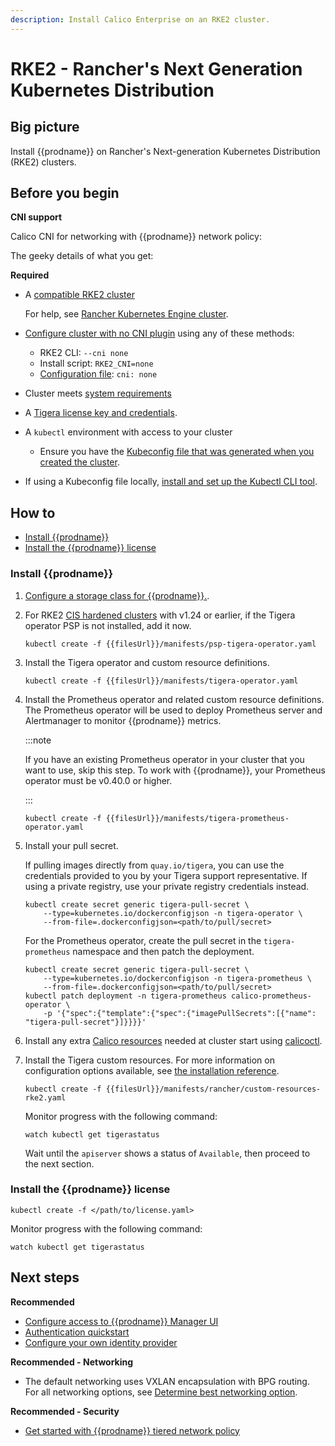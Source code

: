 ```yaml
---
description: Install Calico Enterprise on an RKE2 cluster.
---
```


# RKE2 - Rancher's Next Generation Kubernetes Distribution

## Big picture

Install {{prodname}} on Rancher's Next-generation Kubernetes Distribution (RKE2) clusters.

## Before you begin

**CNI support**

Calico CNI for networking with {{prodname}} network policy:

The geeky details of what you get:

<GeekDetails
  prodname='{{prodname}}'
  details='Policy:Calico,IPAM:Calico,CNI:Calico,Overlay:VXLAN,Routing:BGP,Datastore:Kubernetes'
/>

**Required**

- A [compatible RKE2 cluster](../compatibility.mdx#rke2)

  For help, see [Rancher Kubernetes Engine cluster](https://rancher.com/docs/rke/latest/en).

- [Configure cluster with no CNI plugin](https://docs.rke2.io/reference/server_config#rke2-server-cli-help) using any of these methods:

  - RKE2 CLI: `--cni none`
  - Install script: `RKE2_CNI=none`
  - [Configuration file](https://docs.rke2.io/reference/server_config#rke2-server-cli-help): `cni: none`

- Cluster meets [system requirements](requirements.mdx)

- A [Tigera license key and credentials](calico-enterprise.mdx).

- A `kubectl` environment with access to your cluster

  - Ensure you have the [Kubeconfig file that was generated when you created the cluster](https://docs.rke2.io/cluster_access).

- If using a Kubeconfig file locally, [install and set up the Kubectl CLI tool](https://kubernetes.io/docs/tasks/tools/install-kubectl).

## How to

- [Install {{prodname}}](#install-calico-enterprise)
- [Install the {{prodname}} license](#install-the-calico-enterprise-license)

### Install {{prodname}}

1. [Configure a storage class for {{prodname}}.](../../operations/logstorage/create-storage.mdx).

1. For RKE2 [CIS hardened clusters](https://docs.rke2.io/security/hardening_guide) with v1.24 or earlier, if the Tigera operator PSP is not installed, add it now.

   ```batch
   kubectl create -f {{filesUrl}}/manifests/psp-tigera-operator.yaml
   ```

1. Install the Tigera operator and custom resource definitions.

   ```batch
   kubectl create -f {{filesUrl}}/manifests/tigera-operator.yaml
   ```

1. Install the Prometheus operator and related custom resource definitions. The Prometheus operator will be used to deploy Prometheus server and Alertmanager to monitor {{prodname}} metrics.

   :::note

   If you have an existing Prometheus operator in your cluster that you want to use, skip this step. To work with {{prodname}}, your Prometheus operator must be v0.40.0 or higher.

   :::

   ```batch
   kubectl create -f {{filesUrl}}/manifests/tigera-prometheus-operator.yaml
   ```

1. Install your pull secret.

   If pulling images directly from `quay.io/tigera`, you can use the credentials provided to you by your Tigera support representative. If using a private registry, use your private registry credentials instead.

   ```batch
   kubectl create secret generic tigera-pull-secret \
       --type=kubernetes.io/dockerconfigjson -n tigera-operator \
       --from-file=.dockerconfigjson=<path/to/pull/secret>
   ```

   For the Prometheus operator, create the pull secret in the `tigera-prometheus` namespace and then patch the deployment.

   ```batch
   kubectl create secret generic tigera-pull-secret \
       --type=kubernetes.io/dockerconfigjson -n tigera-prometheus \
       --from-file=.dockerconfigjson=<path/to/pull/secret>
   kubectl patch deployment -n tigera-prometheus calico-prometheus-operator \
       -p '{"spec":{"template":{"spec":{"imagePullSecrets":[{"name": "tigera-pull-secret"}]}}}}'
   ```

1. Install any extra [Calico resources](../../reference/resources/index.mdx) needed at cluster start using [calicoctl](../../reference/clis/calicoctl/overview.mdx).

1. Install the Tigera custom resources. For more information on configuration options available, see [the installation reference](../../reference/installation/api.mdx).

   ```batch
   kubectl create -f {{filesUrl}}/manifests/rancher/custom-resources-rke2.yaml
   ```

   Monitor progress with the following command:

   ```batch
   watch kubectl get tigerastatus
   ```

   Wait until the `apiserver` shows a status of `Available`, then proceed to the next section.

### Install the {{prodname}} license

```batch
kubectl create -f </path/to/license.yaml>
```

Monitor progress with the following command:

```batch
watch kubectl get tigerastatus
```

## Next steps

**Recommended**

- [Configure access to {{prodname}} Manager UI](../../operations/cnx/access-the-manager.mdx)
- [Authentication quickstart](../../operations/cnx/authentication-quickstart.mdx)
- [Configure your own identity provider](../../operations/cnx/configure-identity-provider.mdx)

**Recommended - Networking**

- The default networking uses VXLAN encapsulation with BPG routing. For all networking options, see [Determine best networking option](../../networking/determine-best-networking.mdx).

**Recommended - Security**

- [Get started with {{prodname}} tiered network policy](../../network-policy/policy-tiers/tiered-policy.mdx)
